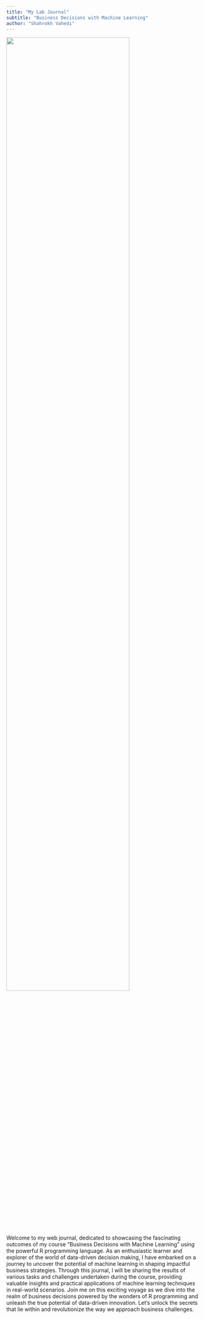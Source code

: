 ```yaml
---
title: "My Lab Journal"
subtitle: "Business Decisions with Machine Learning"
author: "Shahrokh Vahedi"
---
```


![](assets/logo/TIE_logo.svg){width=80% fig-align="center"}

Welcome to my web journal, dedicated to showcasing the fascinating outcomes of my course "Business Decisions with Machine Learning" using the powerful R programming language. As an enthusiastic learner and explorer of the world of data-driven decision making, I have embarked on a journey to uncover the potential of machine learning in shaping impactful business strategies. Through this journal, I will be sharing the results of various tasks and challenges undertaken during the course, providing valuable insights and practical applications of machine learning techniques in real-world scenarios. Join me on this exciting voyage as we dive into the realm of business decisions powered by the wonders of R programming and unleash the true potential of data-driven innovation. Let's unlock the secrets that lie within and revolutionize the way we approach business challenges.